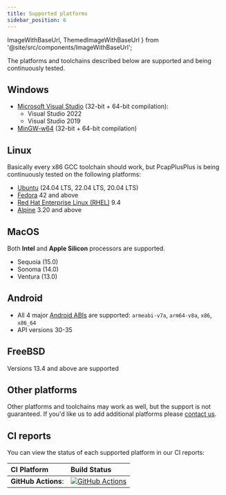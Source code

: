 ```yaml
---
title: Supported platforms
sidebar_position: 6
---
```


  ImageWithBaseUrl,
  ThemedImageWithBaseUrl
} from '@site/src/components/ImageWithBaseUrl';

The platforms and toolchains described below are supported and being continuously tested.

## <ImageWithBaseUrl src="/img/os-logos/logo-windows.png" width="24" title="Windows"/> Windows

- [Microsoft Visual Studio](https://visualstudio.microsoft.com/) (32-bit + 64-bit compilation):
  - Visual Studio 2022
  - Visual Studio 2019
- [MinGW-w64](https://mingw-w64.org) (32-bit + 64-bit compilation)

## <ImageWithBaseUrl src="/img/os-logos/logo-linux.png" width="24" title="Linux"/> Linux

Basically every x86 GCC toolchain should work, but PcapPlusPlus is being continuously tested on the following platforms:

- [Ubuntu](https://ubuntu.com/) (24.04 LTS, 22.04 LTS, 20.04 LTS)
- [Fedora](https://getfedora.org/) 42 and above
- [Red Hat Enterprise Linux (RHEL)](https://www.redhat.com/en/technologies/linux-platforms/enterprise-linux/) 9.4
- [Alpine](https://www.alpinelinux.org/) 3.20 and above

## <ThemedImageWithBaseUrl srcLight="/img/os-logos/logo-apple.png" srcDark="/img/os-logos/logo-apple-dark.png" width="24" title="MacOS"/> MacOS

Both **Intel** and **Apple Silicon** processors are supported.

- Sequoia (15.0)
- Sonoma (14.0)
- Ventura (13.0)

## <ImageWithBaseUrl src="/img/os-logos/logo-android.png" width="24" title="Android"/> Android

- All 4 major [Android ABIs](https://developer.android.com/ndk/guides/abis) are supported: `armeabi-v7a`, `arm64-v8a`, `x86`, `x86_64`
- API versions 30-35

## <ImageWithBaseUrl src="/img/os-logos/logo-freebsd.png" width="24" title="FreeBSD"/> FreeBSD

Versions 13.4 and above are supported

## Other platforms

Other platforms and toolchains may work as well, but the support is not guaranteed. If you'd like us to add additional platforms please [contact us](/community).

## CI reports

You can view the status of each supported platform in our CI reports:

| CI Platform         | Build Status                                                                                                                                                                             |
| :------------------ | :--------------------------------------------------------------------------------------------------------------------------------------------------------------------------------------- |
| **GitHub Actions**: | [![GitHub Actions](https://github.com/seladb/PcapPlusPlus/workflows/Build%20and%20test/badge.svg)](https://github.com/seladb/PcapPlusPlus/actions?query=workflow%3A%22Build+and+test%22) |

